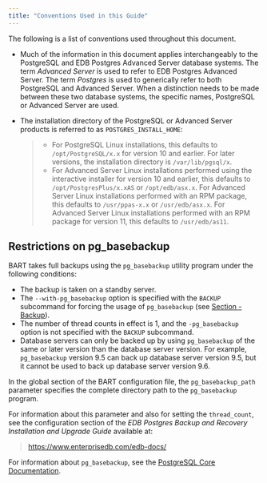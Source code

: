 ```yaml
---
title: "Conventions Used in this Guide"
---
```


<div id="conventions_used_in_this_guide" class="registered_link"></div>


The following is a list of conventions used throughout this document.

-   Much of the information in this document applies interchangeably to the PostgreSQL and EDB Postgres Advanced Server database systems. The term *Advanced Server* is used to refer to EDB Postgres Advanced Server. The term *Postgres* is used to generically refer to both PostgreSQL and Advanced Server. When a distinction needs to be made between these two database systems, the specific names, PostgreSQL or Advanced Server are used.

-   The installation directory of the PostgreSQL or Advanced Server products is referred to as `POSTGRES_INSTALL_HOME`:

    > -   For PostgreSQL Linux installations, this defaults to `/opt/PostgreSQL/x.x` for version 10 and earlier. For later versions, the installation directory is `/var/lib/pgsql/x`.
    > -   For Advanced Server Linux installations performed using the interactive installer for version 10 and earlier, this defaults to `/opt/PostgresPlus/x.xAS` or `/opt/edb/asx.x`. For Advanced Server Linux installations performed with an RPM package, this defaults to `/usr/ppas-x.x` or `/usr/edb/asx.x`. For Advanced Server Linux installations performed with an RPM package for version 11, this defaults to `/usr/edb/as11`.

## Restrictions on pg\_basebackup



BART takes full backups using the `pg_basebackup` utility program under the following conditions:

-   The backup is taken on a standby server.
-   The `--with-pg_basebackup` option is specified with the `BACKUP` subcommand for forcing the usage of `pg_basebackup` (see [Section - Backup](04_using_bart/03_basic_bart_subcommand_usage/#backup)).
-   The number of thread counts in effect is 1, and the `-pg_basebackup` option is not specified with the `BACKUP` subcommand.
-   Database servers can only be backed up by using `pg_basebackup` of the same or later version than the database server version. For example, `pg_basebackup` version 9.5 can back up database server version 9.5, but it cannot be used to back up database server version 9.6.

In the global section of the BART configuration file, the `pg_basebackup_path` parameter specifies the complete directory path to the `pg_basebackup` program.

For information about this parameter and also for setting the `thread_count`, see the configuration section of the *EDB Postgres Backup and Recovery Installation and Upgrade Guide* available at:

> <https://www.enterprisedb.com/edb-docs/>

For information about `pg_basebackup`, see the [PostgreSQL Core Documentation](https://postgresql.org/docs/current/static/app-pgbasebackup.html).
